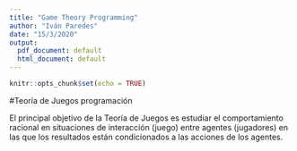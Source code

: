 ---
title: "Game Theory Programming"
author: "Iván Paredes"
date: "15/3/2020"
output:
  pdf_document: default
  html_document: default
---

```{r setup, include=FALSE}
knitr::opts_chunk$set(echo = TRUE)
```

#Teoría de Juegos programación

El principal objetivo de la Teoría de Juegos es estudiar el comportamiento racional en situaciones de interacción (juego) entre agentes (jugadores) en las que los resultados están condicionados a las acciones de los agentes.

